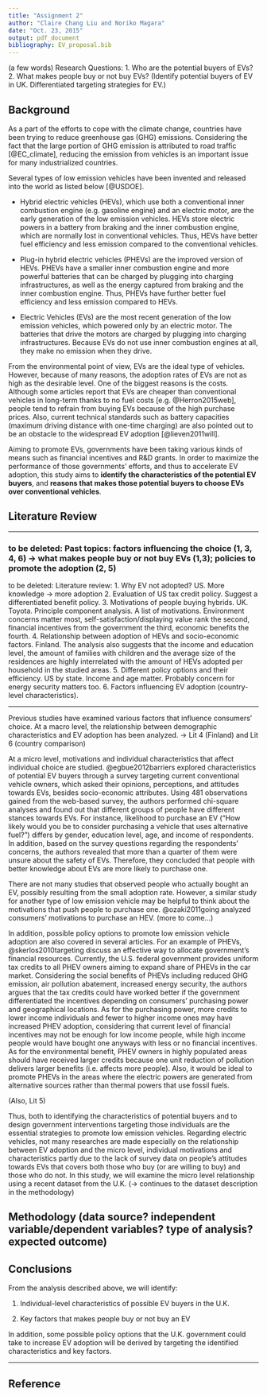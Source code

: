 ```yaml
---
title: "Assignment 2"
author: "Claire Chang Liu and Noriko Magara"
date: "Oct. 23, 2015"
output: pdf_document
bibliography: EV_proposal.bib
---
```


(a few words)
Research Questions:
1. Who are the potential buyers of EVs? 
2. What makes people buy or not buy EVs? 
(Identify potential buyers of EV in UK. Differentiated targeting strategies for EV.)

## Background

As a part of the efforts to cope with the climate change, countries have been trying to reduce greenhouse gas (GHG) emissions. 
Considering the fact that the large portion of GHG emission is attributed to road traffic [@EC_climate], reducing the emission from vehicles is an important issue for many industrialized countries.

Several types of low emission vehicles have been invented and released into the world as listed below [@USDOE].

* Hybrid electric vehicles (HEVs), which use both a conventional inner combustion engine (e.g. gasoline engine) and an electric motor, are the early generation of the low emission vehicles. 
HEVs store electric powers in a battery from braking and the inner combustion engine, which are normally lost in conventional vehicles. 
Thus, HEVs have better fuel efficiency and less emission compared to the conventional vehicles.

* Plug-in hybrid electric vehicles (PHEVs) are the improved version of HEVs. 
PHEVs have a smaller inner combustion engine and more powerful batteries that can be charged by plugging into charging infrastructures, as well as the energy captured from braking and the inner combustion engine. 
Thus, PHEVs have further better fuel efficiency and less emission compared to HEVs.

* Electric Vehicles (EVs) are the most recent generation of the low emission vehicles, which powered only by an electric motor. 
The batteries that drive the motors are charged by plugging into charging infrastructures. 
Because EVs do not use inner combustion engines at all, they make no emission when they drive.

From the environmental point of view, EVs are the ideal type of vehicles. 
However, because of many reasons, the adoption rates of EVs are not as high as the desirable level. 
One of the biggest reasons is the costs. 
Although some articles report that EVs are cheaper than conventional vehicles in long-term thanks to no fuel costs [e.g. @Herron2015web], people tend to refrain from buying EVs because of the high purchase prices.
Also, current technical standards such as battery capacities (maximum driving distance with one-time charging) are also pointed out to be an obstacle to the widespread EV adoption [@lieven2011will].
 
Aiming to promote EVs, governments have been taking various kinds of means such as financial incentives and R&D grants. 
In order to maximize the performance of those governments' efforts, and thus to accelerate EV adoption, this study aims to **identify the characteristics of the potential EV buyers**, and **reasons that makes those potential buyers to choose EVs over conventional vehicles**.


## Literature Review

-----

### to be deleted: Past topics: factors influencing the choice (1, 3, 4, 6) -> what makes people buy or not buy EVs (1,3); policies to promote the adoption (2, 5)
to be deleted: Literature review:
1.	Why EV not adopted? US. More knowledge -> more adoption 
2.	Evaluation of US tax credit policy. Suggest a differentiated benefit policy.
3.	Motivations of people buying hybrids. UK. Toyota. Principle component analysis. A list of motivations. Environment concerns matter most, self-satisfaction/displaying value rank the second, financial incentives from the government the third, economic benefits the fourth. 
4.	Relationship between adoption of HEVs and socio-economic factors. Finland. The analysis also suggests that the income and education level, the amount of families with children and the average size of the residences are highly interrelated with the amount of HEVs adopted per household in the studied areas.
5.	Different policy options and their efficiency. US by state. Income and age matter. Probably concern for energy security matters too.
6.	Factors influencing EV adoption (country-level characteristics). 

-----

Previous studies have examined various factors that influence consumers' choice.
At a macro level, the relationship between demographic characteristics and EV adoption has been analyzed. -> Lit 4 (Finland) and Lit 6 (country comparison)

At a micro level, motivations and individual characteristics that affect individual choice are studied. 
@egbue2012barriers explored characteristics of potential EV buyers through a survey targeting current conventional vehicle owners, which asked their opinions, perceptions, and attitudes towards EVs, besides socio-economic attributes. 
Using 481 observations gained from the web-based survey, the authors performed chi-square analyses and found out that different groups of people have different stances towards EVs. 
For instance, likelihood to purchase an EV ("How likely would you be to consider purchasing a vehicle that uses alternative fuel?") differs by gender, education level, age, and income of respondents. 
In addition, based on the survey questions regarding the respondents' concerns, the authors revealed that more than a quarter of them were unsure about the safety of EVs. 
Therefore, they concluded that people with better knowledge about EVs are more likely to purchase one.  

There are not many studies that observed people who actually bought an EV, possibly resulting from the small adoption rate. 
However, a similar study for another type of low emission vehicle may be helpful to think about the motivations that push people to purchase one. 
@ozaki2011going analyzed consumers' motivations to purchase an HEV. (more to come...)



In addition, possible policy options to promote low emission vehicle adoption are also covered in several articles.
For an example of PHEVs, @skerlos2010targeting discuss an effective way to allocate government's financial resources. 
Currently, the U.S. federal government provides uniform tax credits to all PHEV owners aiming to expand share of PHEVs in the car market. 
Considering the social benefits of PHEVs including reduced GHG emission, air pollution abatement, increased energy security, the authors argues that the tax credits could have worked better if the government differentiated the incentives depending on consumers' purchasing power and geographical locations. 
As for the purchasing power, more credits to lower income individuals and fewer to higher income ones may have increased PHEV adoption, considering that current level of financial incentives may not be enough for low income people, while high income people would have bought one anyways with less or no financial incentives. 
As for the environmental benefit, PHEV owners in highly populated areas should have received larger credits because one unit reduction of pollution delivers larger benefits (i.e. affects more people). 
Also, it would be ideal to promote PHEVs in the areas where the electric powers are generated from alternative sources rather than thermal powers that use fossil fuels.

(Also, Lit 5)

Thus, both to identifying the characteristics of potential buyers and to design government interventions targeting those individuals are the essential strategies to promote low emission vehicles. 
Regarding electric vehicles, not many researches are made especially on the relationship between EV adoption and the micro level, individual motivations and characteristics partly due to the lack of survey data on people's attitudes towards EVs that covers both those who buy (or are willing to buy) and those who do not. 
In this study, we will examine the micro level relationship using a recent dataset from the U.K.
(-> continues to the dataset description in the methodology)


## Methodology (data source? independent variable/dependent variables? type of analysis? expected outcome)


## Conclusions

From the analysis described above, we will identify:

1. Individual-level characteristics of possible EV buyers in the U.K.

2. Key factors that makes people buy or not buy an EV

In addition, some possible policy options that the U.K. government could take to increase EV adoption will be derived by targeting the identified characteristics and key factors. 

----------
## Reference